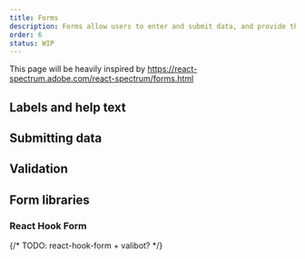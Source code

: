 ```yaml
---
title: Forms
description: Forms allow users to enter and submit data, and provide them with feedback along the way. Hopper includes many components that integrate with HTML forms, with support for custom validation, labels, and help text.
order: 6
status: WIP
---
```


This page will be heavily inspired by https://react-spectrum.adobe.com/react-spectrum/forms.html

## Labels and help text

## Submitting data

## Validation

## Form libraries

### React Hook Form

{/* TODO: react-hook-form + valibot? */}
